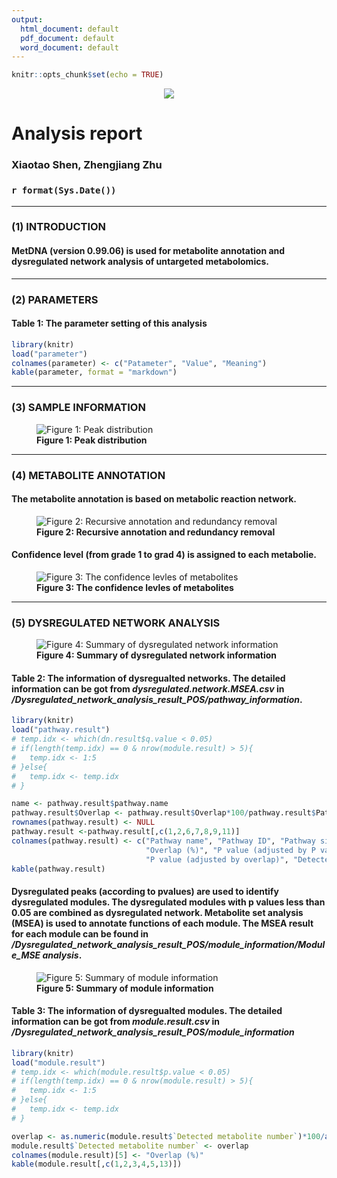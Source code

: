 ```yaml
---
output:
  html_document: default
  pdf_document: default
  word_document: default
---
```


```r
knitr::opts_chunk$set(echo = TRUE)
```

<center>![](MetDNA.logo.png)</center>

<h1>**Analysis report**</h1>
<h3>Xiaotao Shen, Zhengjiang Zhu</h3>
<h3>`r format(Sys.Date())`</h3>

---

### **(1) INTRODUCTION**

#### MetDNA (version 0.99.06) is used for metabolite annotation and dysregulated network analysis of untargeted metabolomics.

---

### **(2) PARAMETERS**

#### **Table 1: The parameter setting of this analysis**

```r
library(knitr)
load("parameter")
colnames(parameter) <- c("Patameter", "Value", "Meaning")
kable(parameter, format = "markdown")
```

---

### **(3) SAMPLE INFORMATION**

![**Figure 1: Peak distribution**](peak.distribution.plot.jpg)

---

### **(4) METABOLITE ANNOTATION**

#### The metabolite annotation is based on metabolic reaction network. 

![**Figure 2: Recursive annotation and redundancy removal**](annotation.information.and.redundancy.removal.in.metABM.jpg)

#### Confidence level (from grade 1 to grad 4) is assigned to each metabolie.

![**Figure 3: The confidence levles of metabolites**](annotation.grade.jpg) 



---

### **(5) DYSREGULATED NETWORK ANALYSIS**


![**Figure 4: Summary of dysregulated network information**](pathway.overview.jpg)                                              

#### **Table 2: The information of dysregualted networks.** The detailed information can be got from *dysregulated.network.MSEA.csv* in */Dysregulated_network_analysis_result_POS/pathway_information*.                 

```r
library(knitr)
load("pathway.result")
# temp.idx <- which(dn.result$q.value < 0.05)
# if(length(temp.idx) == 0 & nrow(module.result) > 5){
#   temp.idx <- 1:5
# }else{
#   temp.idx <- temp.idx
# }

name <- pathway.result$pathway.name
pathway.result$Overlap <- pathway.result$Overlap*100/pathway.result$Pathway.length
rownames(pathway.result) <- NULL
pathway.result <-pathway.result[,c(1,2,6,7,8,9,11)]
colnames(pathway.result) <- c("Pathway name", "Pathway ID", "Pathway size",
                              "Overlap (%)", "P value (adjusted by P value)",
                              "P value (adjusted by overlap)", "Detected metabolite")
kable(pathway.result)
```


#### Dysregulated peaks (according to pvalues) are used to identify dysregulated modules. The dysregulated modules with p values less than 0.05 are combined as dysregulated network. Metabolite set analysis (MSEA) is used to annotate functions of each module. The MSEA result for each module can be found in */Dysregulated_network_analysis_result_POS/module_information/Module_MSE analysis*.

![**Figure 5: Summary of module information**](module.overview.jpg) 

#### **Table 3: The information of dysregualted modules.** The detailed information can be got from *module.result.csv* in */Dysregulated_network_analysis_result_POS/module_information*

```r
library(knitr)
load("module.result")
# temp.idx <- which(module.result$p.value < 0.05)
# if(length(temp.idx) == 0 & nrow(module.result) > 5){
#   temp.idx <- 1:5
# }else{
#   temp.idx <- temp.idx
# }

overlap <- as.numeric(module.result$`Detected metabolite number`)*100/as.numeric(module.result$`Module size`)
module.result$`Detected metabolite number` <- overlap
colnames(module.result)[5] <- "Overlap (%)"
kable(module.result[,c(1,2,3,4,5,13)])
```




